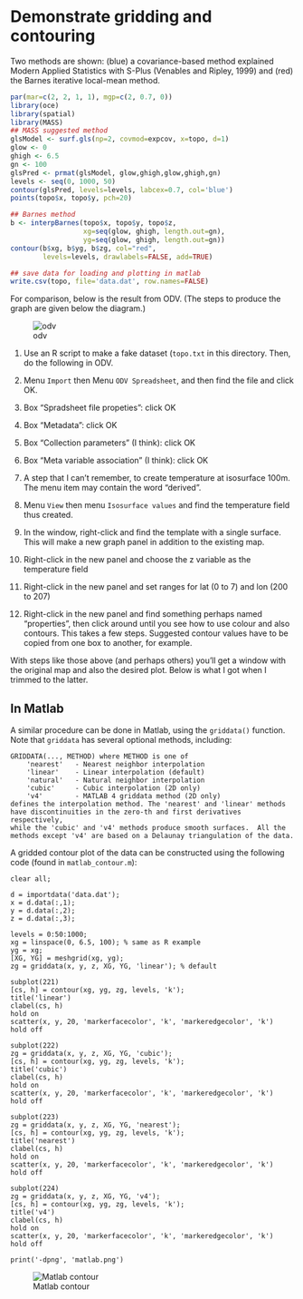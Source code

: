 # Demonstrate gridding and contouring

Two methods are shown: (blue) a covariance-based method explained Modern
Applied Statistics with S-Plus (Venables and Ripley, 1999) and (red) the Barnes
iterative local-mean method.

```r
par(mar=c(2, 2, 1, 1), mgp=c(2, 0.7, 0))
library(oce)
library(spatial)
library(MASS)
## MASS suggested method
glsModel <- surf.gls(np=2, covmod=expcov, x=topo, d=1)
glow <- 0
ghigh <- 6.5
gn <- 100
glsPred <- prmat(glsModel, glow,ghigh,glow,ghigh,gn)
levels <- seq(0, 1000, 50)
contour(glsPred, levels=levels, labcex=0.7, col='blue')
points(topo$x, topo$y, pch=20)

## Barnes method
b <- interpBarnes(topo$x, topo$y, topo$z,
                  xg=seq(glow, ghigh, length.out=gn),
                  yg=seq(glow, ghigh, length.out=gn))
contour(b$xg, b$yg, b$zg, col="red",
        levels=levels, drawlabels=FALSE, add=TRUE)

## save data for loading and plotting in matlab
write.csv(topo, file='data.dat', row.names=FALSE)
```

For comparison, below is the result from ODV.  (The steps to produce the graph
are given below the diagram.)

![odv](odv.png)

1. Use an R script to make a fake dataset (``topo.txt`` in this directory.
Then, do the following in ODV.

2. Menu ``Import`` then Menu ``ODV Spreadsheet``, and then find the file and
click OK.

3. Box "Spradsheet file propeties": click OK

4. Box "Metadata": click OK

5. Box "Collection parameters" (I think): click OK

6. Box "Meta variable association" (I think): click OK

7. A step that I can't remember, to create temperature at isosurface 100m.  The
menu item may contain the word "derived".

8. Menu ``View`` then menu ``Isosurface values`` and find the temperature field
thus created.

9. In the window, right-click and find the template with a single surface.
This will make a new graph panel in addition to the existing map.

10. Right-click in the new panel and choose the z variable as the temperature field

11. Right-click in the new panel and set ranges for lat (0 to 7) and lon (200
to 207)

12. Right-click in the new panel and find something perhaps named "properties",
then click around until you see how to use colour and also contours.  This
takes a few steps.  Suggested contour values have to be copied from one box to
another, for example.

With steps like those above (and perhaps others) you'll get a window with the
original map and also the desired plot.  Below is what I got when I trimmed to
the latter.

## In Matlab

A similar procedure can be done in Matlab, using the `griddata()` function. Note that `griddata` has several optional methods, including:

    GRIDDATA(..., METHOD) where METHOD is one of
        'nearest'   - Nearest neighbor interpolation
        'linear'    - Linear interpolation (default)
        'natural'   - Natural neighbor interpolation
        'cubic'     - Cubic interpolation (2D only)
        'v4'        - MATLAB 4 griddata method (2D only)
    defines the interpolation method. The 'nearest' and 'linear' methods 
    have discontinuities in the zero-th and first derivatives respectively, 
    while the 'cubic' and 'v4' methods produce smooth surfaces.  All the 
    methods except 'v4' are based on a Delaunay triangulation of the data.

A gridded contour plot of the data can be constructed using the following code (found in `matlab_contour.m`):

```
clear all;

d = importdata('data.dat');
x = d.data(:,1);
y = d.data(:,2);
z = d.data(:,3);

levels = 0:50:1000;
xg = linspace(0, 6.5, 100); % same as R example
yg = xg;
[XG, YG] = meshgrid(xg, yg);
zg = griddata(x, y, z, XG, YG, 'linear'); % default

subplot(221)
[cs, h] = contour(xg, yg, zg, levels, 'k');
title('linear')
clabel(cs, h)
hold on
scatter(x, y, 20, 'markerfacecolor', 'k', 'markeredgecolor', 'k')
hold off

subplot(222)
zg = griddata(x, y, z, XG, YG, 'cubic');
[cs, h] = contour(xg, yg, zg, levels, 'k');
title('cubic')
clabel(cs, h)
hold on
scatter(x, y, 20, 'markerfacecolor', 'k', 'markeredgecolor', 'k')
hold off

subplot(223)
zg = griddata(x, y, z, XG, YG, 'nearest');
[cs, h] = contour(xg, yg, zg, levels, 'k');
title('nearest')
clabel(cs, h)
hold on
scatter(x, y, 20, 'markerfacecolor', 'k', 'markeredgecolor', 'k')
hold off

subplot(224)
zg = griddata(x, y, z, XG, YG, 'v4');
[cs, h] = contour(xg, yg, zg, levels, 'k');
title('v4')
clabel(cs, h)
hold on
scatter(x, y, 20, 'markerfacecolor', 'k', 'markeredgecolor', 'k')
hold off

print('-dpng', 'matlab.png')
```
![Matlab contour](matlab.png)

